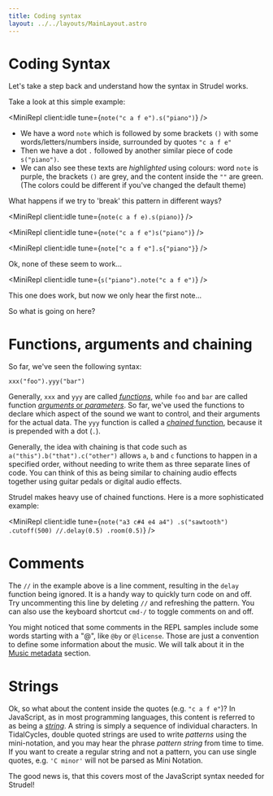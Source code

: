 ```yaml
---
title: Coding syntax
layout: ../../layouts/MainLayout.astro
---
```



# Coding Syntax

Let's take a step back and understand how the syntax in Strudel works.

Take a look at this simple example:

<MiniRepl client:idle tune={`note("c a f e").s("piano")`} />

- We have a word `note` which is followed by some brackets `()` with some words/letters/numbers inside, surrounded by quotes `"c a f e"`
- Then we have a dot `.` followed by another similar piece of code `s("piano")`.
- We can also see these texts are _highlighted_ using colours: word `note` is purple, the brackets `()` are grey, and the content inside the `""` are green. (The colors could be different if you've changed the default theme)

What happens if we try to 'break' this pattern in different ways?

<MiniRepl client:idle tune={`note(c a f e).s(piano)`} />

<MiniRepl client:idle tune={`note("c a f e")s("piano")`} />

<MiniRepl client:idle tune={`note["c a f e"].s{"piano"}`} />

Ok, none of these seem to work...

<MiniRepl client:idle tune={`s("piano").note("c a f e")`} />

This one does work, but now we only hear the first note...

So what is going on here?

# Functions, arguments and chaining

So far, we've seen the following syntax:

```
xxx("foo").yyy("bar")
```

Generally, `xxx` and `yyy` are called [_functions_](<https://en.wikipedia.org/wiki/Function_(computer_programming)>), while `foo` and `bar` are called function [_arguments_ or _parameters_](<https://en.wikipedia.org/wiki/Parameter_(computer_programming)>).
So far, we've used the functions to declare which aspect of the sound we want to control, and their arguments for the actual data.
The `yyy` function is called a [_chained_ function](https://en.wikipedia.org/wiki/Method_chaining), because it is prepended with a dot (`.`).

Generally, the idea with chaining is that code such as `a("this").b("that").c("other")` allows `a`, `b` and `c` functions to happen in a specified order, without needing to write them as three separate lines of code.
You can think of this as being similar to chaining audio effects together using guitar pedals or digital audio effects.

Strudel makes heavy use of chained functions. Here is a more sophisticated example:

<MiniRepl
  client:idle
  tune={`note("a3 c#4 e4 a4")
.s("sawtooth")
.cutoff(500)
//.delay(0.5)
.room(0.5)`}
/>

# Comments

The `//` in the example above is a line comment, resulting in the `delay` function being ignored.
It is a handy way to quickly turn code on and off.
Try uncommenting this line by deleting `//` and refreshing the pattern.
You can also use the keyboard shortcut `cmd-/` to toggle comments on and off.

You might noticed that some comments in the REPL samples include some words starting with a "@", like `@by` or `@license`.
Those are just a convention to define some information about the music. We will talk about it in the [Music metadata](/learn/metadata) section.

# Strings

Ok, so what about the content inside the quotes (e.g. `"c a f e"`)?
In JavaScript, as in most programming languages, this content is referred to as being a [_string_](<https://en.wikipedia.org/wiki/String_(computer_science)>).
A string is simply a sequence of individual characters.
In TidalCycles, double quoted strings are used to write _patterns_ using the mini-notation, and you may hear the phrase _pattern string_ from time to time.
If you want to create a regular string and not a pattern, you can use single quotes, e.g. `'C minor'` will not be parsed as Mini Notation.

The good news is, that this covers most of the JavaScript syntax needed for Strudel!

<br />
